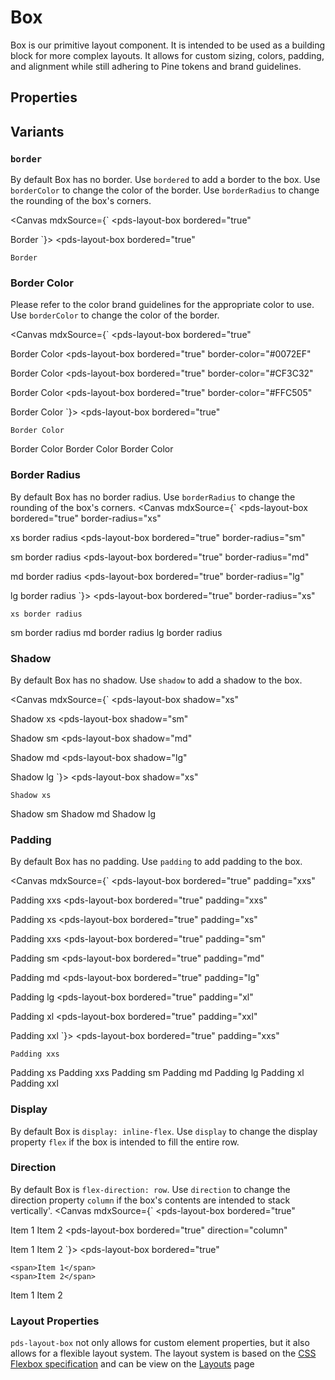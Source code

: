 
<Meta of={stories} />

# Box
Box is our primitive layout component. It is intended to be used as a building block for more complex layouts. It allows for custom sizing, colors, padding, and alignment while still adhering to Pine tokens and brand guidelines.

## Properties

<ArgTypes of={stories} />

## Variants

### `border`
By default Box has no border. Use `bordered` to add a border to the box. Use `borderColor` to change the color of the border. Use `borderRadius` to change the rounding of the box's corners.

<Canvas mdxSource={`
<pds-layout-box
  bordered="true"
>
  Border
</pds-layout-box>
`}>
  <pds-layout-box
    bordered="true"
  >
    Border
  </pds-layout-box>
</Canvas>

### Border Color
Please refer to the color brand guidelines for the appropriate color to use. Use `borderColor` to change the color of the border.

<Canvas mdxSource={`
<pds-layout-box
  bordered="true"
>
  Border Color
</pds-layout-box>
<pds-layout-box
  bordered="true"
  border-color="#0072EF"
>
  Border Color
</pds-layout-box>
<pds-layout-box
  bordered="true"
  border-color="#CF3C32"
>
  Border Color
</pds-layout-box>
<pds-layout-box
  bordered="true"
  border-color="#FFC505"
>
  Border Color
</pds-layout-box>
`}>
  <pds-layout-box
    bordered="true"
  >
    Border Color
  </pds-layout-box>
  <pds-layout-box
    bordered="true"
    border-color="#0072EF"
  >
    Border Color
  </pds-layout-box>
  <pds-layout-box
    bordered="true"
    border-color="#CF3C32"
  >
    Border Color
  </pds-layout-box>
  <pds-layout-box
    bordered="true"
    border-color="#FFC505"
  >
    Border Color
  </pds-layout-box>
</Canvas>

### Border Radius
By default Box has no border radius. Use `borderRadius` to change the rounding of the box's corners.
<Canvas mdxSource={`
<pds-layout-box
  bordered="true"
  border-radius="xs"
>
  xs border radius
</pds-layout-box>
<pds-layout-box
  bordered="true"
  border-radius="sm"
>
  sm border radius
</pds-layout-box>
<pds-layout-box
  bordered="true"
  border-radius="md"
>
  md border radius
</pds-layout-box>
<pds-layout-box
  bordered="true"
  border-radius="lg"
>
  lg border radius
</pds-layout-box>
`}>
  <pds-layout-box
    bordered="true"
    border-radius="xs"
  >
    xs border radius
  </pds-layout-box>
  <pds-layout-box
    bordered="true"
    border-radius="sm"
  >
    sm border radius
  </pds-layout-box>
  <pds-layout-box
    bordered="true"
    border-radius="md"
  >
    md border radius
  </pds-layout-box>
  <pds-layout-box
    bordered="true"
    border-radius="lg"
  >
    lg border radius
  </pds-layout-box>
</Canvas>

### Shadow
By default Box has no shadow. Use `shadow` to add a shadow to the box. 

<Canvas mdxSource={`
<pds-layout-box
  shadow="xs"
>
  Shadow xs
</pds-layout-box>
<pds-layout-box
  shadow="sm"
>
  Shadow sm
</pds-layout-box>
<pds-layout-box
  shadow="md"
>
  Shadow md
</pds-layout-box>
<pds-layout-box
  shadow="lg"
>
  Shadow lg
</pds-layout-box>
`}>
  <pds-layout-box
    shadow="xs"
  >
    Shadow xs
  </pds-layout-box>
  <pds-layout-box
    shadow="sm"
  >
    Shadow sm
  </pds-layout-box>
  <pds-layout-box
    shadow="md"
  >
    Shadow md
  </pds-layout-box>
  <pds-layout-box
    shadow="lg"
  >
    Shadow lg
  </pds-layout-box>
</Canvas>

### Padding
By default Box has no padding. Use `padding` to add padding to the box.

<Canvas mdxSource={`
<pds-layout-box
  bordered="true"
  padding="xxs"
>
  Padding xxs
</pds-layout-box>
<pds-layout-box
  bordered="true"
  padding="xxs"
>
  Padding xs
</pds-layout-box>
<pds-layout-box
  bordered="true"
  padding="xs"
>
  Padding xxs
</pds-layout-box>
<pds-layout-box
  bordered="true"
  padding="sm"
>
  Padding sm
</pds-layout-box>
<pds-layout-box
  bordered="true"
  padding="md"
>
  Padding md
</pds-layout-box>
<pds-layout-box
  bordered="true"
  padding="lg"
>
  Padding lg
</pds-layout-box>
<pds-layout-box
  bordered="true"
  padding="xl"
>
  Padding xl
</pds-layout-box>
<pds-layout-box
  bordered="true"
  padding="xxl"
>
  Padding xxl
</pds-layout-box>
`}>
  <pds-layout-box
    bordered="true"
    padding="xxs"
  >
    Padding xxs
  </pds-layout-box>
  <pds-layout-box
    bordered="true"
    padding="xxs"
  >
    Padding xs
  </pds-layout-box>
  <pds-layout-box
    bordered="true"
    padding="xs"
  >
    Padding xxs
  </pds-layout-box>
  <pds-layout-box
    bordered="true"
    padding="sm"
  >
    Padding sm
  </pds-layout-box>
  <pds-layout-box
    bordered="true"
    padding="md"
  >
    Padding md
  </pds-layout-box>
  <pds-layout-box
    bordered="true"
    padding="lg"
  >
    Padding lg
  </pds-layout-box>
  <pds-layout-box
    bordered="true"
    padding="xl"
  >
    Padding xl
  </pds-layout-box>
  <pds-layout-box
    bordered="true"
    padding="xxl"
  >
    Padding xxl
  </pds-layout-box>
</Canvas>

### Display
By default Box is `display: inline-flex`. Use `display` to change the display property `flex` if the box is intended to fill the entire row.

### Direction
By default Box is `flex-direction: row`. Use `direction` to change the direction property `column` if the box's contents are intended to stack vertically'.
<Canvas mdxSource={`
<pds-layout-box
  bordered="true"
>
  <span>Item 1</span>
  <span>Item 2</span>
</pds-layout-box>
<pds-layout-box
  bordered="true"
  direction="column"
>
  <span>Item 1</span>
  <span>Item 2</span>
</pds-layout-box>
`}>
  <pds-layout-box
    bordered="true"
  >
    <span>Item 1</span>
    <span>Item 2</span>
  </pds-layout-box>
  <pds-layout-box
    bordered="true"
    direction="column"
  >
    <span>Item 1</span>
    <span>Item 2</span>
  </pds-layout-box>
</Canvas>


### Layout Properties
`pds-layout-box` not only allows for custom element properties, but it also allows for a flexible layout system. The layout system is based on the [CSS Flexbox specification](https://drafts.csswg.org/css-flexbox/) and can be view on the [Layouts](/docs/foundations-layout--docs) page


